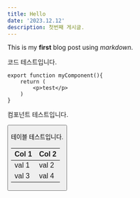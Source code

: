 ```yaml
---
title: Hello
date: '2023.12.12'
description: 첫번째 게시글.
---
```


This is my **first** blog post using *markdown*.


코드 테스트입니다.
```
export function myComponent(){
    return (
        <p>test</p>
    )
}
```

컴포넌트 테스트입니다.

<Button text="my button"/>

테이블 테스트입니다.

| Col 1 | Col 2 |
| ----- | ----- |
| val 1 | val 2 |
| val 3 | val 4 |


